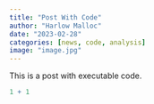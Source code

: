 ```yaml
---
title: "Post With Code"
author: "Harlow Malloc"
date: "2023-02-28"
categories: [news, code, analysis]
image: "image.jpg"
---
```


This is a post with executable code.

```r
1 + 1
```
